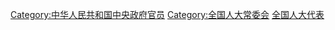 [[Category:中华人民共和国中央政府官员|Category:中华人民共和国中央政府官员]]
[[Category:全国人大常委会|Category:全国人大常委会]]
[[Category:全国人大代表|]]